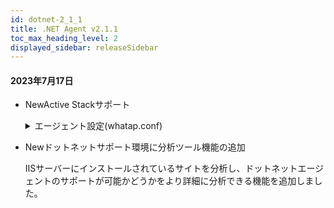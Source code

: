 ```yaml
---
id: dotnet-2_1_1
title: .NET Agent v2.1.1
toc_max_heading_level: 2
displayed_sidebar: releaseSidebar
---
```


#### 2023年7月17日

- <Status>New</Status>Active Stackサポート

  <details>
  <summary>エージェント設定(whatap.conf)</summary>

  **active_stack_enabled** <span class='type'>Boolean</span>

  既定値 `true`

  アクティブスタックの追跡を有効にします。 ***分析***>***スタック***メニューの***トップスタック***および***ユニークスタック***、***アクティブスタック***が該当します。

  </details>

- <Status>New</Status>ドットネットサポート環境に分析ツール機能の追加

  IISサーバーにインストールされているサイトを分析し、ドットネットエージェントのサポートが可能かどうかをより詳細に分析できる機能を追加しました。
